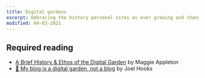 ```yaml
---
title: Digital gardens
excerpt: Embracing the history personal sites as ever growing and changing collections rather than static documents. 
modified: 04-03-2021
---
```


## Required reading

- [A Brief History & Ethos of the Digital Garden](https://maggieappleton.com/garden-history) by Maggie Appleton
- [🌱 My blog is a digital garden, not a blog](https://joelhooks.com/digital-garden) by Joel Hooks